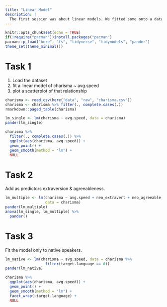 ```yaml
---
title: "Linear Model"
description: |
  The first session was about linear models. We fitted some onto a dataset from Hippel et al (2015). Here we do not much of `tidymodel`.
---
```


```r
knitr::opts_chunk$set(echo = TRUE)
if(!require("pacman"))install.packages("pacman")
pacman::p_load("here", "fs", "tidyverse", "tidymodels", "pander")
theme_set(theme_minimal())
```

# Task 1

1. Load the dataset
2. fit a linear model of charisma ~ avg.speed
3. plot a scatterplot of that relationship

```r
charisma <- read_csv(here("data", "raw", "charisma.csv"))
charisma <- charisma %>% filter(., complete.cases(.))
rmarkdown::paged_table(charisma)
```

```r
lm_single <- lm(charisma ~ avg.speed, data = charisma)
pander(lm_single)
```

```r
charisma %>% 
  filter(., complete.cases(.)) %>% 
  ggplot(aes(charisma, avg.speed)) +
  geom_point() +
  geom_smooth(method = "lm") +
  NULL
```

# Task 2

Add as predictors extraversion & agreeableness.

```r
lm_multiple <- lm(charisma ~ avg.speed + neo_extravert + neo_agreeable,
                  data = charisma)
pander(lm_multiple)
anova(lm_single, lm_multiple) %>% 
  pander()
```

# Task 3

Fit the model only to native speakers.

```r
lm_native <- lm(charisma ~ avg.speed, data = charisma %>% 
                  filter(target.language == 0))
pander(lm_native)
```

```r
charisma %>% 
  ggplot(aes(charisma, avg.speed)) + 
  geom_point() +
  geom_smooth(method = "lm") +
  facet_wrap(~target.language) +
  NULL
```


